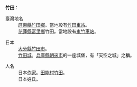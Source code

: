 '''竹田'''：

; 臺灣地名
: [[屏東縣|屏東縣]][[竹田鄉|竹田鄉]]。當地設有[[竹田車站|竹田車站]]。
: [[花蓮縣|花蓮縣]][[富里鄉|富里鄉]]竹田。當地設有[[東竹車站|東竹車站]]。

; 日本
: [[大分縣|大分縣]][[竹田市|竹田市]]。
: [[竹田城|竹田城]]。[[兵庫縣|兵庫縣]][[朝來市|朝來市]]的一座城堡，有「天空之城」之稱。

; 人名
: 日本[[作家|作家]]。[[田能村竹田|田能村竹田]]。
: 日本姓氏。

{{disambig|CAT=二字消歧义}}